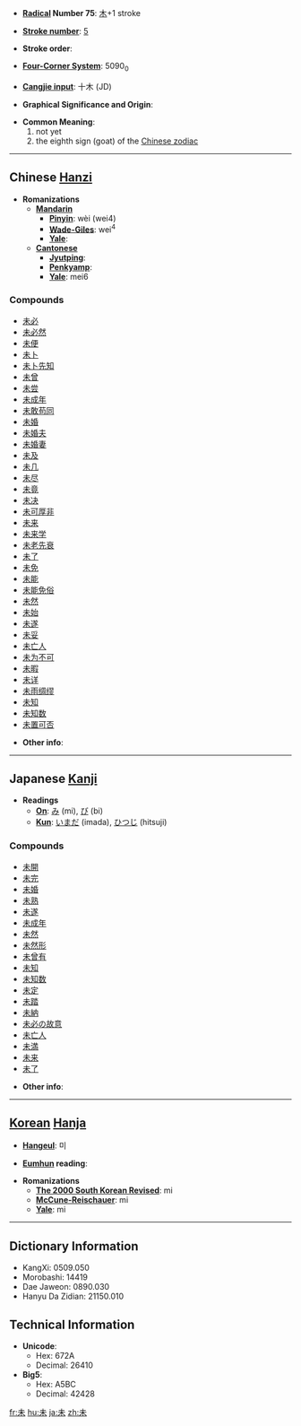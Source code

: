 * '''[[Wiktionary:Chinese radical index| Radical]] Number 75''': [[Wiktionary:Chinese radical index 木|木]]+1 stroke

* '''[[Wiktionary:Chinese total strokes index|Stroke number]]''': [[Wiktionary:Chinese total strokes index 5|5]]

* '''Stroke order''': 

* '''[[Wiktionary:Chinese four corner index|Four-Corner System]]''': 5090<sub>0</sub>

* '''[[Wiktionary:Chinese Cangjie index|Cangjie input]]''': 十木 (JD)

* '''Graphical Significance and Origin''': 

* '''Common Meaning''':
*#not yet
*#the eighth sign (goat) of the [[Wikipedia:Chinese zodiac|Chinese zodiac]]

----

== Chinese [[Hanzi]] ==

* '''Romanizations'''
** '''[[Mandarin]]'''
*** '''[[Pinyin]]''': wèi (wei4)
*** '''[[Wade-Giles]]''': wei<sup>4</sup>
*** '''[[Yale]]''': 
** '''[[Cantonese]]'''
*** '''[[Jyutping]]''':
*** '''[[Penkyamp]]''': 
*** '''[[Yale]]''': mei6

===Compounds===
*[[未必]]
*[[未必然]]
*[[未便]]
*[[未卜]]
*[[未卜先知]]
*[[未曾]]
*[[未尝]]
*[[未成年]]
*[[未敢苟同]]
*[[未婚]]
*[[未婚夫]]
*[[未婚妻]]
*[[未及]]
*[[未几]]
*[[未尽]]
*[[未竟]]
*[[未决]]
*[[未可厚非]]
*[[未来]]
*[[未来学]]
*[[未老先衰]]
*[[未了]]
*[[未免]]
*[[未能]]
*[[未能免俗]]
*[[未然]]
*[[未始]]
*[[未遂]]
*[[未妥]]
*[[未亡人]]
*[[未为不可]]
*[[未暇]]
*[[未详]]
*[[未雨绸缪]]
*[[未知]]
*[[未知数]]
*[[未置可否]]

* '''Other info''': 

----

== Japanese [[Kanji]] ==

* '''Readings'''
** '''[[On]]''': [[み]] (mi), [[び]] (bi)
** '''[[Kun]]''': [[いまだ]] (imada), [[ひつじ]] (hitsuji)

===Compounds===
*[[未開]]
*[[未完]]
*[[未婚]]
*[[未熟]]
*[[未遂]]
*[[未成年]]
*[[未然]]
*[[未然形]]
*[[未曾有]]
*[[未知]]
*[[未知数]]
*[[未定]]
*[[未踏]]
*[[未納]]
*[[未必の故意]]
*[[未亡人]]
*[[未満]]
*[[未来]]
*[[未了]]

* '''Other info''':  

----

== [[Korean]] [[Hanja]] ==

* '''[[Hangeul]]''': 미

* '''[[Eumhun]] reading''': 

* '''Romanizations'''
** '''[[The 2000 South Korean Revised Romanization|The 2000 South Korean Revised]]''': mi
** '''[[McCune-Reischauer]]''': mi
** '''[[Yale]]''': mi

----

== Dictionary Information ==

* KangXi: 0509.050
* Morobashi: 14419
* Dae Jaweon: 0890.030
* Hanyu Da Zidian: 21150.010

== Technical Information ==

* '''Unicode''':
** Hex: 672A
** Decimal: 26410
* '''Big5''':
** Hex: A5BC
** Decimal: 42428

[[fr:未]]
[[hu:未]]
[[ja:未]]
[[zh:未]]